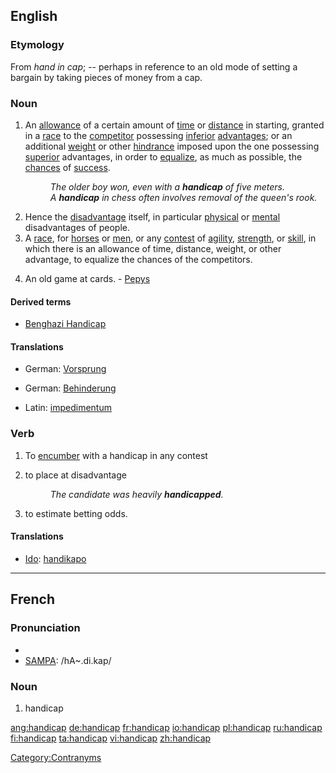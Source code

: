 ==English==

===Etymology===
From ''hand in cap''; -- perhaps in reference to an old mode of setting a bargain by taking pieces of money from a cap.

===Noun===
{{en-noun}}

# An [[allowance]] of a certain amount of [[time]] or [[distance]] in starting, granted in a [[race]] to the [[competitor]] possessing [[inferior]] [[advantage]]s; or an additional [[weight]] or other [[hindrance]] imposed upon the one possessing [[superior]] advantages, in order to [[equalize]], as much as possible, the [[chances]] of [[success]].
#: ''The older boy won, even with a '''handicap''' of five meters.''
#: ''A '''handicap''' in chess often involves removal of the queen's rook.''
# Hence the [[disadvantage]] itself, in particular [[physical]] or [[mental]] disadvantages of people.
# A [[race]], for [[horses]] or [[men]], or any [[contest]] of [[agility]], [[strength]], or [[skill]], in which there is an allowance of time, distance, weight, or other advantage, to equalize the chances of the competitors.
# {{obsolete}} An old game at cards. - [[Pepys]]

====Derived terms====
* [[Benghazi Handicap]]

====Translations====
{{trans-top|An allowance granted in a race to the competitor}}
* German: [[Vorsprung]] {{m}}
{{trans-mid}}
{{trans-bottom}}

{{trans-top|disadvantage, in particular physical or mental disadvantages of people}}
* German: [[Behinderung]] {{m}}
{{trans-mid}}
* Latin: [[impedimentum]] {{n}}
{{trans-bottom}}

===Verb===
{{en-verb|handicap|p|ed}}

# {{transitive}} To [[encumber]] with a handicap in any contest
# {{context|transitive|by extension}} to place at disadvantage
#: ''The candidate was heavily '''handicapped'''.''
# to estimate betting odds.

====Translations====
{{top}}
* [[Ido]]: [[handikapo]]
{{bottom}}

[[Category:Contranyms]]

----

==French==

===Pronunciation===
* {{IPA|/hɑ̃.di.kap/}}
* [[w:SAMPA|SAMPA]]: /hA~.di.kap/

===Noun===
{{fr-noun|m}}

# handicap

[[ang:handicap]]
[[de:handicap]]
[[fr:handicap]]
[[io:handicap]]
[[pl:handicap]]
[[ru:handicap]]
[[fi:handicap]]
[[ta:handicap]]
[[vi:handicap]]
[[zh:handicap]]